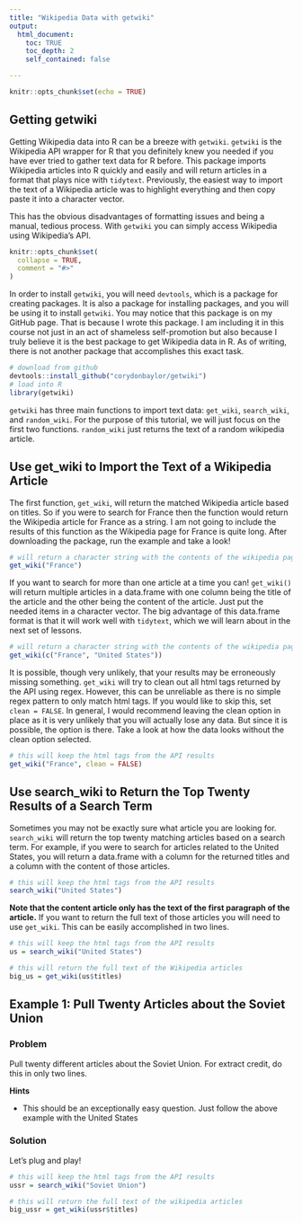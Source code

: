 ```yaml
---
title: "Wikipedia Data with getwiki"
output:
  html_document:
    toc: TRUE
    toc_depth: 2
    self_contained: false

---
```


```r
knitr::opts_chunk$set(echo = TRUE)
```

## Getting getwiki

Getting Wikipedia data into R can be a breeze with `getwiki`. `getwiki` is the Wikipedia API wrapper for R that you definitely knew you needed if you have ever tried to gather text data for R before. This package imports Wikipedia articles into R quickly and easily and will return articles in a format that plays nice with `tidytext`. Previously, the easiest way to import the text of a Wikipedia article was to highlight everything and then copy paste it into a character vector. 

This has the obvious disadvantages of formatting issues and being a manual, tedious process. With `getwiki` you can simply access Wikipedia using Wikipedia's API. 

```r
knitr::opts_chunk$set(
  collapse = TRUE,
  comment = "#>"
)
```

In order to install `getwiki`, you will need `devtools`, which is a package for creating packages. It is also a package for installing packages, and you will be using it to install `getwiki`. You may notice that this package is on my GitHub page. That is because I wrote this package. I am including it in this course not just in an act of shameless self-promotion but also because I truly believe it is the best package to get Wikipedia data in R. As of writing, there is not another package that accomplishes this exact task.  

```r
# download from github
devtools::install_github("corydonbaylor/getwiki")
# load into R
library(getwiki)
```

`getwiki` has three main functions to import text data: `get_wiki`, `search_wiki`, and `random_wiki`. For the purpose of this tutorial, we will just focus on the first two functions. `random_wiki` just returns the text of a random wikipedia article.  

## Use get_wiki to Import the Text of a Wikipedia Article

The first function, `get_wiki`, will return the matched Wikipedia article based on titles. So if you were to search for France then the function would return the Wikipedia article for France as a string. I am not going to include the results of this function as the Wikipedia page for France is quite long. After downloading the package, run the example and take a look!

```r
# will return a character string with the contents of the wikipedia page on France. 
get_wiki("France")

```

If you want to search for more than one article at a time you can! `get_wiki()` will return multiple articles in a data.frame with one column being the title of the article and the other being the content of the article. Just put the needed items in a character vector. The big advantage of this data.frame format is that it will work well with `tidytext`, which we will learn about in the next set of lessons. 

```r
# will return a character string with the contents of the wikipedia page on France. 
get_wiki(c("France", "United States"))

```

It is possible, though very unlikely, that your results may be erroneously missing something. `get_wiki` will try to clean out all html tags returned by the API using regex. However, this can be unreliable as there is no simple regex pattern to only match html tags. If you would like to skip this, set `clean = FALSE`. In general, I would recommend leaving the clean option in place as it is very unlikely that you will actually lose any data. But since it is possible, the option is there. Take a look at how the data looks without the clean option selected.

```r
# this will keep the html tags from the API results
get_wiki("France", clean = FALSE)

```

## Use search_wiki to Return the Top Twenty Results of a Search Term

Sometimes you may not be exactly sure what article you are looking for. `search_wiki` will return the top twenty matching articles based on a search term. For example, if you were to search for articles related to the United States, you will return a data.frame with a column for the returned titles and a column with the content of those articles. 

```r
# this will keep the html tags from the API results
search_wiki("United States")

```

**Note that the content article only has the text of the first paragraph of the article.** If you want to return the full text of those articles you will need to use `get_wiki`. This can be easily accomplished in two lines.

```r
# this will keep the html tags from the API results
us = search_wiki("United States")

# this will return the full text of the Wikipedia articles
big_us = get_wiki(us$titles)

```

## Example 1: Pull Twenty Articles about the Soviet Union {.tabset .tabset-fade} 

### Problem

Pull twenty different articles about the Soviet Union. For extract credit, do this in only two lines. 

**Hints**

- This should be an exceptionally easy question. Just follow the above example with the United States

### Solution

Let's plug and play!

```r
# this will keep the html tags from the API results
ussr = search_wiki("Soviet Union")

# this will return the full text of the wikipedia articles
big_ussr = get_wiki(ussr$titles)

```
